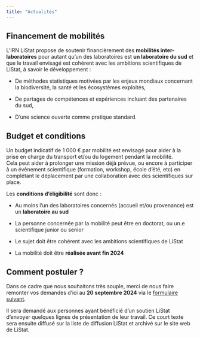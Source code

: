 ```yaml
---
title: "Actualités"
---
```


## Financement de mobilités

L’IRN LiStat propose de soutenir financièrement des **mobilités inter-laboratoires** pour autant qu’un des laboratoires est **un laboratoire du sud** et que le travail envisagé est cohérent avec les ambitions scientifiques de LiStat, à savoir le développement :

* De méthodes statistiques motivées par les enjeux mondiaux
concernant la biodiversité, la santé et les écosystèmes exploités,

* De partages de compétences et expériences incluant des
partenaires du sud,

* D’une science ouverte comme pratique standard.

## Budget et conditions 

Un budget indicatif de 1 000 € par mobilité est envisagé pour aider à la prise en charge du transport et/ou du logement pendant la mobilité.\
Cela  peut aider à prolonger une mission déjà prévue, ou encore à participer à un évènement scientifique (formation, workshop, école d’été, etc) en complétant le déplacement par une collaboration avec des scientifiques sur place.

Les **conditions d’éligibilité** sont donc :

* Au moins l’un des laboratoires concernés  (accueil et/ou
provenance) est un **laboratoire au sud**

* La personne concernée par la mobilité peut être en doctorat, ou
un.e scientifique junior ou senior

* Le sujet doit être cohérent avec les ambitions scientifiques de
LiStat

* La mobilité doit être **réalisée avant fin 2024**

## Comment postuler ?

Dans ce cadre que nous souhaitons très souple, merci de nous faire remonter vos demandes d’ici au **20 septembre 2024** via le [formulaire suivant](https://docs.google.com/forms/d/1a3A2rJ8NQuOfgTnJD-wImM6wrQHNgP18j-KeVZcgTxw/edit).\

Il sera demandé aux personnes ayant bénéficié d’un soutien LiStat d’envoyer quelques lignes de présentation de leur travail. Ce court texte sera ensuite diffusé sur la liste de diffusion LiStat et archivé sur le site web de LiStat.
